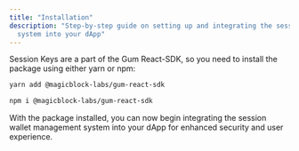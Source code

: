 ```yaml
---
title: "Installation"
description: "Step-by-step guide on setting up and integrating the session wallet management
  system into your dApp"
---
```


Session Keys are a part of the Gum React-SDK, so you need to install the package using either yarn or npm:

<CodeGroup>

```bash Yarn
yarn add @magicblock-labs/gum-react-sdk
```

```bash Npm
npm i @magicblock-labs/gum-react-sdk
```

</CodeGroup>


With the package installed, you can now begin integrating the session wallet management system into your dApp for enhanced security and user experience.


